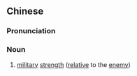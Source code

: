 {{also|兵势}}
==Chinese==
{{zh-forms|s=兵势}}

===Pronunciation===
{{zh-pron
|m=bīngshì
|cat=n
}}

===Noun===
{{zh-noun}}

# {{lb|zh|literary}} [[military]] [[strength]] ([[relative]] to the [[enemy]])